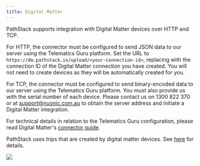 ```yaml
---
title: Digital Matter
---
```


PathStack supports integration with Digital Matter devices over HTTP and TCP.

For HTTP, the connector must be configured to send JSON data to our server using the Telematics Guru platform. Set the
URL to `https://dm.pathstack.io/upload/<your-connection-id>`, replacing with the connection ID of the Digital Matter
connection you have created. You will not need to create devices as they will be automatically created for you.

For TCP, the connector must be configured to send binary-encoded data to our server using the Telematics Guru
platform. You must also provide us with the serial number of each device. Please contact us on 1300 822 370 or at
support@nuonic.com.au to obtain the server address and initiate a Digital Matter integration.

For technical details in relation to the Telematics Guru configuration, please read Digital Matter's
[connector guide](https://support.digitalmatter.com/integration/create-a-connector-set-up-an-integration).

PathStack uses trips that are created by digital matter devices. See 
[here](https://support.digitalmatter.com/tracking-gps-parameters/movement-trips-assumed-start-point-range) for details.

<img src="/images/integration-guides/dm-1.png" />
